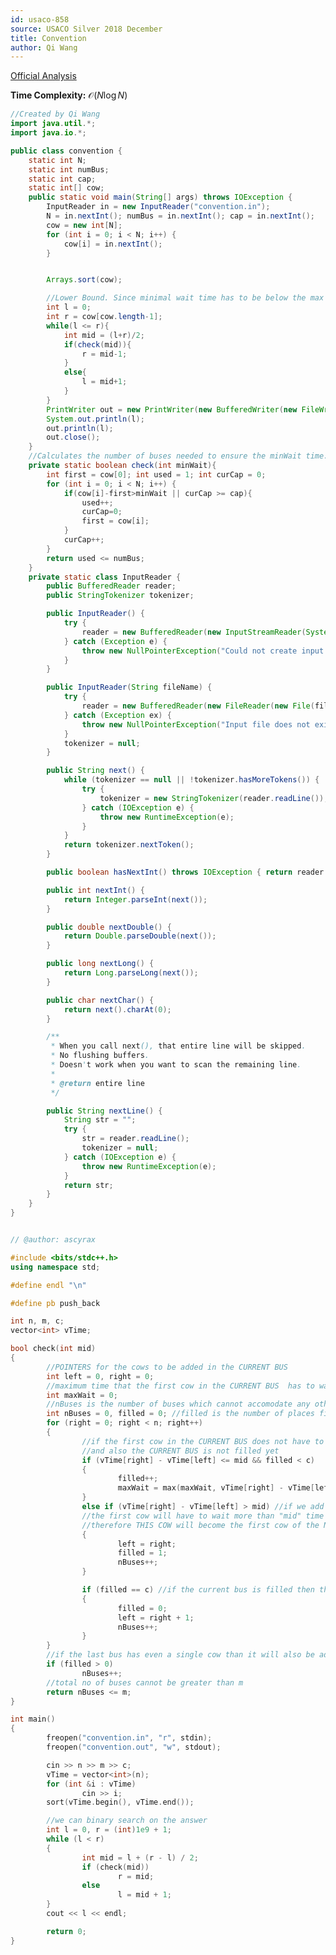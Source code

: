 ```yaml
---
id: usaco-858
source: USACO Silver 2018 December
title: Convention
author: Qi Wang
---
```


[Official Analysis](http://www.usaco.org/current/data/sol_convention_silver_dec18.html)

**Time Complexity:** $\mathcal{O}(N\log N)$

<LanguageSection>
<JavaSection>

```java
//Created by Qi Wang
import java.util.*;
import java.io.*;

public class convention {
	static int N;
	static int numBus;
	static int cap;
	static int[] cow;
	public static void main(String[] args) throws IOException {
		InputReader in = new InputReader("convention.in");
		N = in.nextInt(); numBus = in.nextInt(); cap = in.nextInt();
		cow = new int[N];
		for (int i = 0; i < N; i++) {
			cow[i] = in.nextInt();
		}


		Arrays.sort(cow);

		//Lower Bound. Since minimal wait time has to be below the max arrival the upper bound can be the largest value in the array
		int l = 0;
		int r = cow[cow.length-1];
		while(l <= r){
			int mid = (l+r)/2;
			if(check(mid)){
				r = mid-1;
			}
			else{
				l = mid+1;
			}
		}
		PrintWriter out = new PrintWriter(new BufferedWriter(new FileWriter("convention.out")));
		System.out.println(l);
		out.println(l);
		out.close();
	}
	//Calculates the number of buses needed to ensure the minWait time. If larger than the buses available, false.
	private static boolean check(int minWait){
		int first = cow[0]; int used = 1; int curCap = 0;
		for (int i = 0; i < N; i++) {
			if(cow[i]-first>minWait || curCap >= cap){
				used++;
				curCap=0;
				first = cow[i];
			}
			curCap++;
		}
		return used <= numBus;
	}
	private static class InputReader {
		public BufferedReader reader;
		public StringTokenizer tokenizer;

		public InputReader() {
			try {
				reader = new BufferedReader(new InputStreamReader(System.in), 32768);
			} catch (Exception e) {
				throw new NullPointerException("Could not create input stream");
			}
		}

		public InputReader(String fileName) {
			try {
				reader = new BufferedReader(new FileReader(new File(fileName)), 32768);
			} catch (Exception ex) {
				throw new NullPointerException("Input file does not exist! Put it in the project folder.");
			}
			tokenizer = null;
		}

		public String next() {
			while (tokenizer == null || !tokenizer.hasMoreTokens()) {
				try {
					tokenizer = new StringTokenizer(reader.readLine());
				} catch (IOException e) {
					throw new RuntimeException(e);
				}
			}
			return tokenizer.nextToken();
		}

		public boolean hasNextInt() throws IOException { return reader.ready(); }

		public int nextInt() {
			return Integer.parseInt(next());
		}

		public double nextDouble() {
			return Double.parseDouble(next());
		}

		public long nextLong() {
			return Long.parseLong(next());
		}

		public char nextChar() {
			return next().charAt(0);
		}

		/**
		 * When you call next(), that entire line will be skipped.
		 * No flushing buffers.
		 * Doesn't work when you want to scan the remaining line.
		 *
		 * @return entire line
		 */

		public String nextLine() {
			String str = "";
			try {
				str = reader.readLine();
				tokenizer = null;
			} catch (IOException e) {
				throw new RuntimeException(e);
			}
			return str;
		}
	}
}
```

</JavaSection>


<CPPSection>

```cpp

// @author: ascyrax

#include <bits/stdc++.h>
using namespace std;

#define endl "\n"

#define pb push_back

int n, m, c;
vector<int> vTime;

bool check(int mid)
{
        //POINTERS for the cows to be added in the CURRENT BUS
        int left = 0, right = 0;
        //maximum time that the first cow in the CURRENT BUS  has to wait
        int maxWait = 0;
        //nBuses is the number of buses which cannot accomodate any other cow
        int nBuses = 0, filled = 0; //filled is the number of places filled in the CURRENT BUS
        for (right = 0; right < n; right++)
        {
                //if the first cow in the CURRENT BUS does not have to wait for more than "mid" time
                //and also the CURRENT BUS is not filled yet
                if (vTime[right] - vTime[left] <= mid && filled < c)
                {
                        filled++;
                        maxWait = max(maxWait, vTime[right] - vTime[left]);
                }
                else if (vTime[right] - vTime[left] > mid) //if we add the current cow in the current bus then
                //the first cow will have to wait more than "mid" time
                //therefore THIS COW will become the first cow of the NEXT BUS
                {
                        left = right;
                        filled = 1;
                        nBuses++;
                }

                if (filled == c) //if the current bus is filled then the NEXT COW will be the first cow of the NEXT BUS
                {
                        filled = 0;
                        left = right + 1;
                        nBuses++;
                }
        }
        //if the last bus has even a single cow than it will also be added among the total buses that were used
        if (filled > 0)
                nBuses++;
        //total no of buses cannot be greater than m
        return nBuses <= m;
}

int main()
{
        freopen("convention.in", "r", stdin);
        freopen("convention.out", "w", stdout);

        cin >> n >> m >> c;
        vTime = vector<int>(n);
        for (int &i : vTime)
                cin >> i;
        sort(vTime.begin(), vTime.end());

        //we can binary search on the answer
        int l = 0, r = (int)1e9 + 1;
        while (l < r)
        {
                int mid = l + (r - l) / 2;
                if (check(mid))
                        r = mid;
                else
                        l = mid + 1;
        }
        cout << l << endl;

        return 0;
}


```

</CPPSection>

</LanguageSection>
